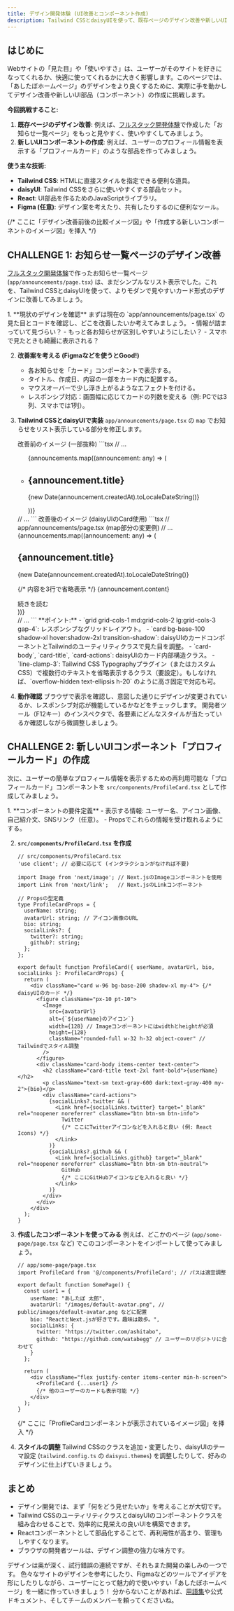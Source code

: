 ```yaml
---
title: デザイン開発体験 (UI改善とコンポーネント作成)
description: Tailwind CSSとdaisyUIを使って、既存ページのデザイン改善や新しいUIコンポーネント作成を体験します。
---
```



## はじめに

Webサイトの「見た目」や「使いやすさ」は、ユーザーがそのサイトを好きになってくれるか、快適に使ってくれるかに大きく影響します。このページでは、「あしたぼホームページ」のデザインをより良くするために、実際に手を動かしてデザイン改善や新しいUI部品（コンポーネント）の作成に挑戦します。

**今回挑戦すること:**
1.  **既存ページのデザイン改善**: 例えば、[フルスタック開発体験](/web-practice/fullstack)で作成した「お知らせ一覧ページ」をもっと見やすく、使いやすくしてみましょう。
2.  **新しいUIコンポーネントの作成**: 例えば、ユーザーのプロフィール情報を表示する「プロフィールカード」のような部品を作ってみましょう。

**使う主な技術:**
-   **Tailwind CSS**: HTMLに直接スタイルを指定できる便利な道具。
-   **daisyUI**: Tailwind CSSをさらに使いやすくする部品セット。
-   **React**: UI部品を作るためのJavaScriptライブラリ。
-   **Figma (任意)**: デザイン案を考えたり、共有したりするのに便利なツール。

{/* ここに「デザイン改善前後の比較イメージ図」や「作成する新しいコンポーネントのイメージ図」を挿入 */}

## CHALLENGE 1: お知らせ一覧ページのデザイン改善

[フルスタック開発体験](/web-practice/fullstack)で作ったお知らせ一覧ページ (`app/announcements/page.tsx`) は、まだシンプルなリスト表示でした。これを、Tailwind CSSとdaisyUIを使って、よりモダンで見やすいカード形式のデザインに改善してみましょう。

<Steps>
1.  **現状のデザインを確認**
    まずは現在の `app/announcements/page.tsx` の見た目とコードを確認し、どこを改善したいか考えてみましょう。
    -   情報が詰まっていて見づらい？
    -   もっと各お知らせが区別しやすいようにしたい？
    -   スマホで見たときも綺麗に表示される？

2.  **改善案を考える (Figmaなどを使うとGood!)**
    -   各お知らせを「カード」コンポーネントで表示する。
    -   タイトル、作成日、内容の一部をカード内に配置する。
    -   マウスオーバーで少し浮き上がるようなエフェクトを付ける。
    -   レスポンシブ対応：画面幅に応じてカードの列数を変える（例: PCでは3列、スマホでは1列）。

3.  **Tailwind CSSとdaisyUIで実装**
    `app/announcements/page.tsx` の `map` でお知らせをリスト表示している部分を修正します。

    <CodePreviewTabs>
      <Fragment slot="tab-1-label">改善前のイメージ (一部抜粋)</Fragment>
      <Fragment slot="tab-1-content">
      ```tsx
      // ...
      <ul>
        {announcements.map((announcement: any) => (
          <li key={announcement.id} className="mb-2 border p-2 rounded">
            <Link href={`/announcements/${announcement.id}`}>
              <h2 className="text-xl font-bold">{announcement.title}</h2>
            </Link>
            <p className="text-sm text-gray-500">
              {new Date(announcement.createdAt).toLocaleDateString()}
            </p>
          </li>
        ))}
      </ul>
      // ...
      ```
      </Fragment>
      <Fragment slot="tab-2-label">改善後のイメージ (daisyUIのCard使用)</Fragment>
      <Fragment slot="tab-2-content">
      ```tsx
      // app/announcements/page.tsx (map部分の変更例)
      // ...
      <div className="grid grid-cols-1 md:grid-cols-2 lg:grid-cols-3 gap-4">
        {announcements.map((announcement: any) => (
          <div key={announcement.id} className="card bg-base-100 shadow-xl hover:shadow-2xl transition-shadow">
            <div className="card-body">
              <h2 className="card-title">
                <Link href={`/announcements/${announcement.id}`} className="link link-hover">
                  {announcement.title}
                </Link>
              </h2>
              <p className="text-xs text-gray-500 mb-2">
                {new Date(announcement.createdAt).toLocaleDateString()}
              </p>
              <p className="text-sm line-clamp-3"> {/* 内容を3行で省略表示 */}
                {announcement.content}
              </p>
              <div className="card-actions justify-end mt-2">
                <Link href={`/announcements/${announcement.id}`} className="btn btn-sm btn-outline btn-primary">
                  続きを読む
                </Link>
              </div>
            </div>
          </div>
        ))}
      </div>
      // ...
      ```
      </Fragment>
    </CodePreviewTabs>
    **ポイント:**
    -   `grid grid-cols-1 md:grid-cols-2 lg:grid-cols-3 gap-4`: レスポンシブなグリッドレイアウト。
    -   `card bg-base-100 shadow-xl hover:shadow-2xl transition-shadow`: daisyUIのカードコンポーネントとTailwindのユーティリティクラスで見た目を調整。
    -   `card-body`, `card-title`, `card-actions`: daisyUIのカード内部構造クラス。
    -   `line-clamp-3`: Tailwind CSS Typographyプラグイン（またはカスタムCSS）で複数行のテキストを省略表示するクラス（要設定）。もしなければ、`overflow-hidden text-ellipsis h-20` のように高さ固定で対応も可。

4.  **動作確認**
    ブラウザで表示を確認し、意図した通りにデザインが変更されているか、レスポンシブ対応が機能しているかなどをチェックします。
    開発者ツール（F12キー）のインスペクタで、各要素にどんなスタイルが当たっているか確認しながら微調整しましょう。

</Steps>

## CHALLENGE 2: 新しいUIコンポーネント「プロフィールカード」の作成

次に、ユーザーの簡単なプロフィール情報を表示するための再利用可能な「プロフィールカード」コンポーネントを `src/components/ProfileCard.tsx` として作成してみましょう。

<Steps>
1.  **コンポーネントの要件定義**
    -   表示する情報: ユーザー名、アイコン画像、自己紹介文、SNSリンク（任意）。
    -   Propsでこれらの情報を受け取れるようにする。

2.  **`src/components/ProfileCard.tsx` を作成**
    ```tsx
    // src/components/ProfileCard.tsx
    'use client'; // 必要に応じて (インタラクションがなければ不要)

    import Image from 'next/image'; // Next.jsのImageコンポーネントを使用
    import Link from 'next/link';   // Next.jsのLinkコンポーネント

    // Propsの型定義
    type ProfileCardProps = {
      userName: string;
      avatarUrl: string; // アイコン画像のURL
      bio: string;
      socialLinks?: {
        twitter?: string;
        github?: string;
      };
    };

    export default function ProfileCard({ userName, avatarUrl, bio, socialLinks }: ProfileCardProps) {
      return (
        <div className="card w-96 bg-base-200 shadow-xl my-4"> {/* daisyUIのカード */}
          <figure className="px-10 pt-10">
            <Image
              src={avatarUrl}
              alt={`${userName}のアイコン`}
              width={128} // Imageコンポーネントにはwidthとheightが必須
              height={128}
              className="rounded-full w-32 h-32 object-cover" // Tailwindでスタイル調整
            />
          </figure>
          <div className="card-body items-center text-center">
            <h2 className="card-title text-2xl font-bold">{userName}</h2>
            <p className="text-sm text-gray-600 dark:text-gray-400 my-2">{bio}</p>
            <div className="card-actions">
              {socialLinks?.twitter && (
                <Link href={socialLinks.twitter} target="_blank" rel="noopener noreferrer" className="btn btn-sm btn-info">
                  Twitter
                  {/* ここにTwitterアイコンなどを入れると良い (例: React Icons) */}
                </Link>
              )}
              {socialLinks?.github && (
                <Link href={socialLinks.github} target="_blank" rel="noopener noreferrer" className="btn btn-sm btn-neutral">
                  GitHub
                  {/* ここにGitHubアイコンなどを入れると良い */}
                </Link>
              )}
            </div>
          </div>
        </div>
      );
    }
    ```

3.  **作成したコンポーネントを使ってみる**
    例えば、どこかのページ (`app/some-page/page.tsx` など) でこのコンポーネントをインポートして使ってみましょう。
    ```tsx
    // app/some-page/page.tsx
    import ProfileCard from '@/components/ProfileCard'; // パスは適宜調整

    export default function SomePage() {
      const user1 = {
        userName: "あしたぼ 太郎",
        avatarUrl: "/images/default-avatar.png", // public/images/default-avatar.png などに配置
        bio: "ReactとNext.jsが好きです。趣味は散歩。",
        socialLinks: {
          twitter: "https://twitter.com/ashitabo",
          github: "https://github.com/watabegg" // ユーザーのリポジトリに合わせて
        }
      };

      return (
        <div className="flex justify-center items-center min-h-screen">
          <ProfileCard {...user1} />
          {/* 他のユーザーのカードも表示可能 */}
        </div>
      );
    }
    ```
    {/* ここに「ProfileCardコンポーネントが表示されているイメージ図」を挿入 */}

4.  **スタイルの調整**
    Tailwind CSSのクラスを追加・変更したり、daisyUIのテーマ設定 (`tailwind.config.ts` の `daisyui.themes`) を調整したりして、好みのデザインに仕上げていきましょう。

</Steps>

## まとめ

-   デザイン開発では、まず「何をどう見せたいか」を考えることが大切です。
-   Tailwind CSSのユーティリティクラスとdaisyUIのコンポーネントクラスを組み合わせることで、効率的に見栄えの良いUIを構築できます。
-   Reactコンポーネントとして部品化することで、再利用性が高まり、管理もしやすくなります。
-   ブラウザの開発者ツールは、デザイン調整の強力な味方です。

デザインは奥が深く、試行錯誤の連続ですが、それもまた開発の楽しみの一つです。
色々なサイトのデザインを参考にしたり、Figmaなどのツールでアイデアを形にしたりしながら、ユーザーにとって魅力的で使いやすい「あしたぼホームページ」を一緒に作っていきましょう！
分からないことがあれば、[用語集](/getstart/term)や公式ドキュメント、そしてチームのメンバーを頼ってくださいね。
